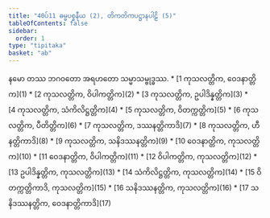 ```yaml
---
title: "40ပ်11 ဓမ္မပစ္စနီယ (2), တိကတိကပဋ္ဌာနပါဠိ (5)"
tableOfContents: false
sidebar:
  order: 1
type: "tipitaka"
basket: "ab"
---
```


<Paragraph number="1" type="center">
နမော တဿ ဘဂဝတော အရဟတော သမ္မာသမ္ဗုဒ္ဓဿ.

</Paragraph>

<TableOfContents>
* [1 ကုသလတ္တိက, ဝေဒနာတ္တိက](1)
* [2 ကုသလတ္တိက, ဝိပါကတ္တိက](2)
* [3 ကုသလတ္တိက, ဥပါဒိန္နတ္တိက](3)
* [4 ကုသလတ္တိက, သံကိလိဋ္ဌတ္တိက](4)
* [5 ကုသလတ္တိက, ဝိတက္ကတ္တိက](5)
* [6 ကုသလတ္တိက, ပီတိတ္တိက](6)
* [7 ကုသလတ္တိက, ဒဿနတ္တိကာဒိ](7)
* [8 ကုသလတ္တိက, ဟီနတ္တိကာဒိ](8)
* [9 ကုသလတ္တိက, သနိဒဿနတ္တိက](9)
* [10 ဝေဒနာတ္တိက, ကုသလတ္တိက](10)
* [11 ဝေဒနာတ္တိက, ဝိပါကတ္တိက](11)
* [12 ဝိပါကတ္တိက, ကုသလတ္တိက](12)
* [13 ဥပါဒိန္နတ္တိက, ကုသလတ္တိက](13)
* [14 သံကိလိဋ္ဌတ္တိက, ကုသလတ္တိက](14)
* [15 ဝိတက္ကတ္တိကာဒိ, ကုသလတ္တိက](15)
* [16 သနိဒဿနတ္တိက, ကုသလတ္တိက](16)
* [17 သနိဒဿနတ္တိက, ဝေဒနာတ္တိကာဒိ](17)
</TableOfContents>